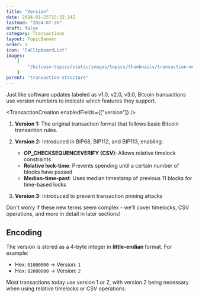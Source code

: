 ```yaml
---
title: "Version"
date: 2024-01-25T15:32:14Z
lastmod: "2024-07-26"
draft: false
category: Transactions
layout: TopicBanner
order: 1
icon: "FaClipboardList"
images:
    [
        "/bitcoin-topics/static/images/topics/thumbnails/transaction-module/tx-version.webp"
    ]
parent: "transaction-structure"
---
```


Just like software updates labeled as v1.0, v2.0, v3.0, Bitcoin transactions use version numbers to indicate which features they support.

<TransactionCreation enabledFields={["version"]} />

1. **Version 1:** The original transaction format that follows basic Bitcoin transaction rules.

2. **Version 2:** Introduced in BIP68, BIP112, and BIP113, enabling:

    - **OP_CHECKSEQUENCEVERIFY (CSV)**: Allows relative timelock constraints
    - **Relative lock-time**: Prevents spending until a certain number of blocks have passed
    - **Median-time-past**: Uses median timestamp of previous 11 blocks for time-based locks

3. **Version 3:** Introduced to prevent transaction pinning attacks

<ExpandableAlert title="Note" type="info" expandable={false}>
    Don't worry if these new terms seem complex - we'll cover timelocks, CSV
    operations, and more in detail in later sections!
</ExpandableAlert>

## Encoding

The version is stored as a 4-byte integer in **little-endian** format. For example:

-   Hex: `01000000` → Version: `1`
-   Hex: `02000000` → Version: `2`

Most transactions today use version 1 or 2, with version 2 being necessary when using relative timelocks or CSV operations.
